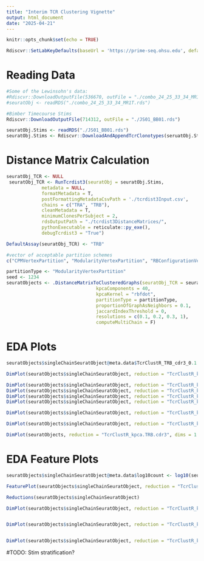```yaml
---
title: "Interim TCR Clustering Vignette"
output: html_document
date: "2025-04-21"
---
```


```r
knitr::opts_chunk$set(echo = TRUE)

Rdiscvr::SetLabKeyDefaults(baseUrl = 'https://prime-seq.ohsu.edu', defaultFolder = 'Labs/Bimber/')
```

# Reading Data

```r

#Some of the Lewinsohn's data:
#Rdiscvr::DownloadOutputFile(536670, outFile = "./combo_24_25_33_34_MR1T.rds", overwrite = F)
#seuratObj <- readRDS("./combo_24_25_33_34_MR1T.rds")

#Bimber Timecourse Stims
Rdiscvr::DownloadOutputFile(714312, outFile = "./JS01_BB01.rds")

seuratObj.Stims <- readRDS("./JS01_BB01.rds")
seuratObj.Stims <- Rdiscvr::DownloadAndAppendTcrClonotypes(seruatObj.Stims)
```

# Distance Matrix Calculation

```r
seuratObj_TCR <- NULL 
 seuratObj_TCR <- RunTcrdist3(seuratObj = seuratObj.Stims,
             metadata = NULL,
             formatMetadata = T,
             postFormattingMetadataCsvPath = './tcrdist3Input.csv',
             chains = c("TRA", "TRB"),
             cleanMetadata = T,
             minimumClonesPerSubject = 2, 
             rdsOutputPath = "./tcrdist3DistanceMatrices/",
             pythonExecutable = reticulate::py_exe(),
             debugTcrdist3 = "True")
```

```r
DefaultAssay(seuratObj_TCR) <- "TRB"

#vector of acceptable partition schemes
c("CPMVertexPartition", "ModularityVertexPartition", "RBConfigurationVertexPartition", "RBERVertexPartition", "SignificanceVertexPartition", "SurpriseVertexPartition")

partitionType <- "ModularityVertexPartition"
seed <- 1234
seuratObjects <- .DistanceMatrixToClusteredGraphs(seuratObj_TCR = seuratObj_TCR,
                                 kpcaComponents = 40,
                                 kpcaKernel = "rbfdot",
                                 partitionType = partitionType,
                                 proportionOfGraphAsNeighbors = 0.1,
                                 jaccardIndexThreshold = 0,
                                 resolutions = c(0.1, 0.2, 0.3, 1), 
                                 computeMultiChain = F)
```


# EDA Plots

```r
seuratObjects$singleChainSeuratObject@meta.data$TcrClustR_TRB_cdr3_0.1 |> unique()

DimPlot(seuratObjects$singleChainSeuratObject, reduction = "TcrClustR_kpca.TRB.cdr3_umap", dims = 1:2, group.by = "v_b_gene")

DimPlot(seuratObjects$singleChainSeuratObject, reduction = "TcrClustR_kpca.TRB.cdr3_umap", dims = 1:2, group.by = "v_b_gene")
DimPlot(seuratObjects$singleChainSeuratObject, reduction = "TcrClustR_kpca.TRB.cdr3_umap", dims = 1:2, group.by = "v_a_gene")
DimPlot(seuratObjects$singleChainSeuratObject, reduction = "TcrClustR_kpca.TRB.cdr3_umap", dims = 1:2, group.by = "j_b_gene")
DimPlot(seuratObjects$singleChainSeuratObject, reduction = "TcrClustR_kpca.TRB.cdr3_umap", dims = 1:2, group.by = "j_a_gene")

DimPlot(seuratObjects$singleChainSeuratObject, reduction = "TcrClustR_kpca.TRB.cdr3_umap", dims = 1:2, group.by = "subject")

DimPlot(seuratObjects$singleChainSeuratObject, reduction = "TcrClustR_kpca.TRB.cdr3_umap", dims = 1:2, group.by = "TcrClustR_TRB_cdr3_0.1") 

DimPlot(seuratObjects, reduction = "TcrClustR_kpca.TRB.cdr3", dims = 1:2)
```

# EDA Feature Plots

```r
seuratObjects$singleChainSeuratObject@meta.data$log10count <- log10(seuratObjects$singleChainSeuratObject@meta.data$count)

FeaturePlot(seuratObjects$singleChainSeuratObject, reduction = "TcrClustR_kpca.TRB.cdr3_umap", features =  "log10count") + scale_color_gradientn(colors = c("navy", "dodgerblue2", "gold", "red"))
```



```r
Reductions(seuratObjects$singleChainSeuratObject)

DimPlot(seuratObjects$singleChainSeuratObject, reduction = "TcrClustR_kpca.TRB_umap", dims = 1:2, group.by = "TcrClustR_TRB_0.1")


DimPlot(seuratObjects$singleChainSeuratObject, reduction = "TcrClustR_kpca.TRB_umap", dims = 1:2, group.by = "TcrClustR_TRB_0.3")


DimPlot(seuratObjects$singleChainSeuratObject, reduction = "TcrClustR_kpca.TRB.cdr3", dims = 1:2, group.by = "TcrClustR_TRB_cdr3_0.3")
```

#TODO: Stim stratification?



